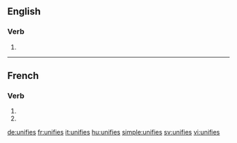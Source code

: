 {{also|unifiés}}
==English==

===Verb===
{{head|en|verb form}}

# {{en-third-person singular of|unify}}

----

==French==

===Verb===
{{fr-verb-form}}

# {{inflection of|unifier||2|s|pres|indc|lang=fr}}
# {{inflection of|unifier||2|s|pres|subj|lang=fr}}

[[de:unifies]]
[[fr:unifies]]
[[it:unifies]]
[[hu:unifies]]
[[simple:unifies]]
[[sv:unifies]]
[[vi:unifies]]
